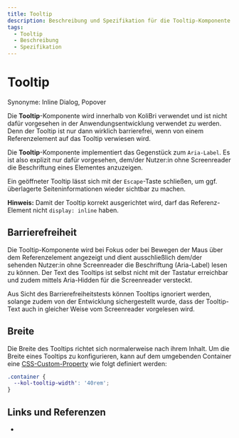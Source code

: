 ```yaml
---
title: Tooltip
description: Beschreibung und Spezifikation für die Tooltip-Komponente.
tags:
  - Tooltip
  - Beschreibung
  - Spezifikation
---
```



# Tooltip

Synonyme: Inline Dialog, Popover

<kol-alert _type="info" _variant="card">Die **Tooltip**-Komponente wird innerhalb von KoliBri verwendet und ist nicht dafür vorgesehen in der Anwendungsentwicklung verwendet zu werden. Denn der Tooltip ist nur dann wirklich barrierefrei, wenn von einem Referenzelement auf das Tooltip verwiesen wird.</kol-alert>

Die **Tooltip**-Komponente implementiert das Gegenstück zum `Aria-Label`. Es ist also explizit nur dafür vorgesehen, dem/der Nutzer:in ohne Screenreader die Beschriftung eines Elementes anzuzeigen.

Ein geöffneter Tooltip lässt sich mit der `Escape`-Taste schließen, um ggf. überlagerte Seiteninformationen wieder sichtbar zu machen.

**Hinweis:** Damit der Tooltip korrekt ausgerichtet wird, darf das Referenz-Element nicht `display: inline` haben.

## Barrierefreiheit

Die Tooltip-Komponente wird bei Fokus oder bei Bewegen der Maus über dem Referenzelement angezeigt und dient ausschließlich dem/der sehenden Nutzer:in ohne Screenreader die Beschriftung (Aria-Label) lesen zu können. Der Text des Tooltips ist selbst nicht mit der Tastatur erreichbar und zudem mittels Aria-Hidden für die Screenreader versteckt.

<kol-alert _type="info">
	Aus Sicht des Barrierefreiheitstests können Tooltips ignoriert werden, solange zudem von der Entwicklung sichergestellt wurde, dass der Tooltip-Text auch in gleicher Weise vom Screenreader vorgelesen wird.
</kol-alert>

## Breite

Die Breite des Tooltips richtet sich normalerweise nach ihrem Inhalt.
Um die Breite eines Tooltips zu konfigurieren, kann auf dem umgebenden Container eine [CSS-Custom-Property](https://developer.mozilla.org/en-US/docs/Web/CSS/Using_CSS_custom_properties) wie folgt definiert werden:

```css
.container {
  --kol-tooltip-width': '40rem';
}
```

## Links und Referenzen

- <kol-link _href="https://tollwerk.de/projekte/tipps-techniken-inklusiv-barrierefrei/titel-tooltips-toggletips" _target="_blank"></kol-link>

<Readme />
